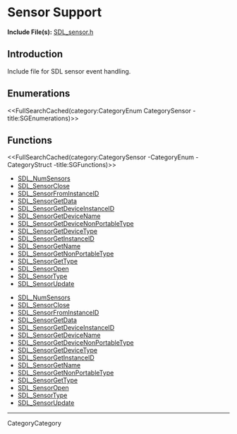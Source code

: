 
= Sensor Support =

'''Include File(s):''' [http://hg.libsdl.org/SDL/file/default/include/SDL_sensor.h SDL_sensor.h]


== Introduction ==

Include file for SDL sensor event handling.

<!-- #Remove this line and the ## below to use this markup if it becomes relevant to this category -->
== Enumerations ==
<<FullSearchCached(category:CategoryEnum CategorySensor -title:SGEnumerations)>>

<!-- #== Structures == -->
<!-- #<<FullSearchCached(category:CategoryStruct CategorySensor -title:SGStructures)>> -->

== Functions ==
<<FullSearchCached(category:CategorySensor -CategoryEnum -CategoryStruct -title:SGFunctions)>>

<!-- # You may refresh cache using "?action=refresh" in URL or "More Actions -> Delete Cache" in menu. -->

<!-- BEGIN CATEGORY LIST -->
* [[SDL_NumSensors]]
* [[SDL_SensorClose]]
* [[SDL_SensorFromInstanceID]]
* [[SDL_SensorGetData]]
* [[SDL_SensorGetDeviceInstanceID]]
* [[SDL_SensorGetDeviceName]]
* [[SDL_SensorGetDeviceNonPortableType]]
* [[SDL_SensorGetDeviceType]]
* [[SDL_SensorGetInstanceID]]
* [[SDL_SensorGetName]]
* [[SDL_SensorGetNonPortableType]]
* [[SDL_SensorGetType]]
* [[SDL_SensorOpen]]
* [[SDL_SensorType]]
* [[SDL_SensorUpdate]]
<!-- END CATEGORY LIST -->
<!-- BEGIN CATEGORY LIST -->
* [[SDL_NumSensors]]
* [[SDL_SensorClose]]
* [[SDL_SensorFromInstanceID]]
* [[SDL_SensorGetData]]
* [[SDL_SensorGetDeviceInstanceID]]
* [[SDL_SensorGetDeviceName]]
* [[SDL_SensorGetDeviceNonPortableType]]
* [[SDL_SensorGetDeviceType]]
* [[SDL_SensorGetInstanceID]]
* [[SDL_SensorGetName]]
* [[SDL_SensorGetNonPortableType]]
* [[SDL_SensorGetType]]
* [[SDL_SensorOpen]]
* [[SDL_SensorType]]
* [[SDL_SensorUpdate]]
<!-- END CATEGORY LIST -->
----
CategoryCategory
